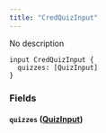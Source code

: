 ```yaml
---
title: "CredQuizInput"
---
```


No description

```
input CredQuizInput {
  quizzes: [QuizInput]
}

```

### Fields[](#fields "Direct link to heading")

#### `quizzes` ([QuizInput](/developer/graphql-api/references/inputs/quiz-input))[](#quizzes-quizinput "Direct link to heading")
